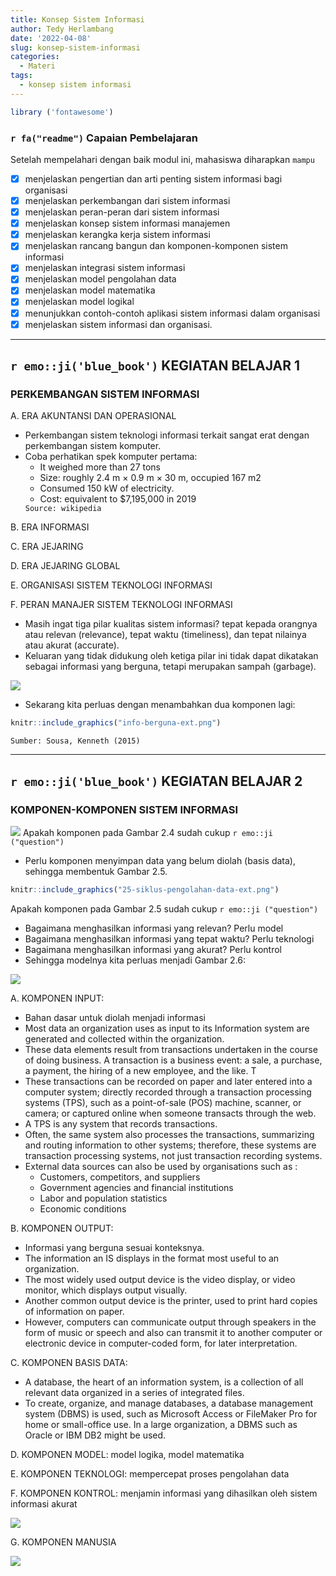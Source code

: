 ```yaml
---
title: Konsep Sistem Informasi
author: Tedy Herlambang
date: '2022-04-08'
slug: konsep-sistem-informasi
categories:
  - Materi
tags:
  - konsep sistem informasi
---
```


```r
library ('fontawesome')
```

### `r fa("readme")` Capaian Pembelajaran

Setelah mempelahari dengan baik modul ini, mahasiswa diharapkan `mampu` 

- [x] menjelaskan pengertian dan arti penting sistem informasi bagi organisasi
- [x] menjelaskan perkembangan dari sistem informasi
- [x] menjelaskan peran-peran dari sistem informasi
- [x] menjelaskan konsep sistem informasi manajemen
- [x] menjelaskan kerangka kerja sistem informasi
- [x] menjelaskan rancang bangun dan komponen-komponen sistem informasi
- [x] menjelaskan integrasi sistem informasi
- [x] menjelaskan model pengolahan data
- [x] menjelaskan model matematika
- [x] menjelaskan model logikal
- [x] menunjukkan contoh-contoh aplikasi sistem informasi dalam organisasi
- [x] menjelaskan sistem informasi dan organisasi.

---

## `r emo::ji('blue_book')` KEGIATAN BELAJAR 1
### PERKEMBANGAN SISTEM INFORMASI

A. ERA AKUNTANSI DAN OPERASIONAL

- Perkembangan sistem teknologi informasi terkait sangat erat dengan perkembangan sistem komputer.
- Coba perhatikan spek komputer pertama:
  + It weighed more than 27 tons
  + Size: roughly 2.4 m × 0.9 m × 30 m, occupied 167 m2 
  + Consumed 150 kW of electricity.
  + Cost: equivalent to $7,195,000 in 2019
  
  `Source: wikipedia`

B. ERA INFORMASI

C. ERA JEJARING

D. ERA JEJARING GLOBAL

E. ORGANISASI SISTEM TEKNOLOGI INFORMASI

F. PERAN MANAJER SISTEM TEKNOLOGI INFORMASI

- Masih ingat tiga pilar kualitas sistem informasi? tepat kepada orangnya atau relevan (relevance), tepat waktu (timeliness), dan tepat nilainya atau akurat (accurate). 
- Keluaran yang tidak didukung oleh ketiga pilar ini tidak dapat dikatakan 
sebagai informasi yang berguna, tetapi merupakan sampah (garbage).


![](gambar1.12-tiga-pilar-informasi.png)

- Sekarang kita perluas dengan menambahkan dua komponen lagi:

```r
knitr::include_graphics("info-berguna-ext.png")
```
`Sumber: Sousa, Kenneth (2015)`


---

## `r emo::ji('blue_book')` KEGIATAN BELAJAR 2
### KOMPONEN-KOMPONEN SISTEM INFORMASI

![](24-siklus-pengolahan-data.png)
Apakah komponen pada Gambar 2.4 sudah cukup `r emo::ji ("question")`

- Perlu komponen menyimpan data yang belum diolah (basis data), sehingga membentuk Gambar 2.5.

```r
knitr::include_graphics("25-siklus-pengolahan-data-ext.png")
```

Apakah komponen pada Gambar 2.5 sudah cukup `r emo::ji ("question")`

- Bagaimana menghasilkan informasi yang relevan? Perlu model
- Bagaimana menghasilkan informasi yang tepat waktu? Perlu teknologi
- Bagaimana menghasilkan informasi yang akurat? Perlu kontrol
- Sehingga modelnya kita perluas menjadi Gambar 2.6:

![](26-komponen-si.png)

A. KOMPONEN INPUT: 

- Bahan dasar untuk diolah menjadi informasi
- Most data an organization uses as input to its Information system are generated and collected within the organization. 
- These data elements result from transactions undertaken in the course of doing
business. A transaction is a business event: a sale, a purchase, a payment, the hiring of a new employee, and the like. T
- These transactions can be recorded on paper and later entered into a computer system; directly recorded through a transaction processing systems (TPS), such
as a point-of-sale (POS) machine, scanner, or camera; or captured online when someone transacts through the web. 
- A TPS is any system that records transactions. 
- Often, the same system also processes the transactions, summarizing and routing information to other systems; therefore, these systems are transaction processing systems, not just transaction recording systems.
- External data sources can also be used by organisations such as :
  + Customers, competitors, and suppliers
  + Government agencies and financial institutions
  + Labor and population statistics
  + Economic conditions

B. KOMPONEN OUTPUT: 

- Informasi yang berguna sesuai konteksnya.
- The information an IS displays in the format most useful to an organization. 
- The most widely used output device is the video display, or video monitor, which
displays output visually. 
- Another common output device is the printer, used to print hard copies of information on paper. 
- However, computers can communicate output through speakers in the form of music or speech and also can transmit it to another computer or electronic device in computer-coded form, for later interpretation.

C. KOMPONEN BASIS DATA:

- A database, the heart of an information system, is a collection of all relevant data organized in a series of integrated files.
- To create, organize, and manage databases, a database management system (DBMS) is used, such as Microsoft Access or FileMaker Pro for home or small-office use. In a
large organization, a DBMS such as Oracle or IBM DB2 might be used.

D. KOMPONEN MODEL: model logika, model matematika

E. KOMPONEN TEKNOLOGI: mempercepat proses pengolahan data

F. KOMPONEN KONTROL: menjamin informasi yang dihasilkan oleh sistem informasi akurat

![](211-komponen-pengendalian.png)

G. KOMPONEN MANUSIA

![](212-komponen-manusia.png)
